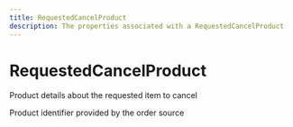 ```yaml
---
title: RequestedCancelProduct
description: The properties associated with a RequestedCancelProduct
---
```


RequestedCancelProduct
===============================================
Product details about the requested item to cancel

<Reference>
  <Field name="product_id" type="string" nullable={true}>
    <Description>
      Product identifier provided by the order source
    </Description>
  </Field>
</Reference>